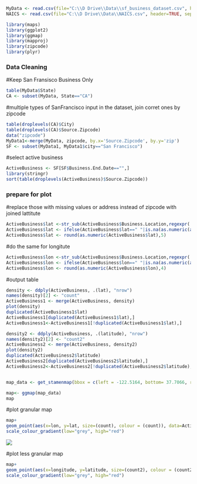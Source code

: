 
```{r read in data}
MyData <- read.csv(file="C:\\D Drive\\Data\\sf_business_dataset.csv", header=TRUE, sep=",")
NAICS <- read.csv(file="C:\\D Drive\\Data\\NAICS.csv", header=TRUE, sep=",")
```


```{r Load Library}
library(maps)
library(ggplot2)
library(ggmap)
library(mapproj)
library(zipcode)
library(plyr)
```

### Data Cleaning ###
#Keep San Fransisco Business Only
```{r}
table(MyData$State)
CA <- subset(MyData, State=="CA")
```

#multiple types of SanFrancisco input in the dataset, join corret ones by zipcode
```{r}
table(droplevels(CA)$City)
table(droplevels(CA)$Source.Zipcode)
data("zipcode")
MyData1<-merge(MyData, zipcode, by.x='Source.Zipcode', by.y='zip')
SF <- subset(MyData1, MyData1$city=="San Francisco")
```

#select active business
```{r}
ActiveBusiness <- SF[SF$Business.End.Date=="",]
library(stringr)
sort(table(droplevels(ActiveBusiness)$Source.Zipcode))
```


### prepare for plot ###
#replace those with missing values or address instead of zipcode with joined lattitute
```{r}
ActiveBusiness$lat <-str_sub(ActiveBusiness$Business.Location,regexpr('\\(', ActiveBusiness$Business.Location, FALSE)+1,regexpr(', -', ActiveBusiness$Business.Location, FALSE)-1)
ActiveBusiness$lat <- ifelse(ActiveBusiness$lat==" "|is.na(as.numeric(as.character(ActiveBusiness$lat))),ActiveBusiness$latitude,ActiveBusiness$lat)
ActiveBusiness$lat <- round(as.numeric(ActiveBusiness$lat),5)
```

#do the same for longitute
```{r}
ActiveBusiness$lon <-str_sub(ActiveBusiness$Business.Location,regexpr(', -', ActiveBusiness$Business.Location, TRUE)+2,regexpr('\\)', ActiveBusiness$Business.Location, TRUE)-1)
ActiveBusiness$lon <- ifelse(ActiveBusiness$lon==" "|is.na(as.numeric(as.character(ActiveBusiness$lon))),ActiveBusiness$longitude,ActiveBusiness$lon)
ActiveBusiness$lon <- round(as.numeric(ActiveBusiness$lon),4)
```

#output table
```{r}
density <- ddply(ActiveBusiness, .(lat), "nrow")
names(density)[2] <- "count"
ActiveBusiness1 <- merge(ActiveBusiness, density)
plot(density)
duplicated(ActiveBusiness1$lat)
ActiveBusiness1[duplicated(ActiveBusiness1$lat),]
ActiveBusiness1<-ActiveBusiness1[!duplicated(ActiveBusiness1$lat),]

density2 <- ddply(ActiveBusiness, .(latitude), "nrow")
names(density2)[2] <- "count2"
ActiveBusiness2 <- merge(ActiveBusiness, density2)
plot(density2)
duplicated(ActiveBusiness2$latitude)
ActiveBusiness2[duplicated(ActiveBusiness2$latitude),]
ActiveBusiness2<-ActiveBusiness2[!duplicated(ActiveBusiness2$latitude),]


map_data <- get_stamenmap(bbox = c(left = -122.5164, bottom= 37.7066, right = -122.3554, top=37.8103), maptype = c("toner-lite"), zoom=13)

map<- ggmap(map_data)
map
```

#plot granular map
```{r plot1}
map+
geom_point(aes(x=lon, y=lat, size=(count), colour = (count)), data=ActiveBusiness1, alpha=.5)+
scale_colour_gradient(low="grey", high="red")
```
![](https://github.com/KpJu/San-Francisco-Business-Industry-Analysis/blob/master/Output/Plot1.PNG)

#plot less granular map
```{r plot2}
map+
geom_point(aes(x=longitude, y=latitude, size=(count2), colour = (count2)), data=ActiveBusiness2, alpha=.5) +
scale_colour_gradient(low="grey", high="red") 
```
